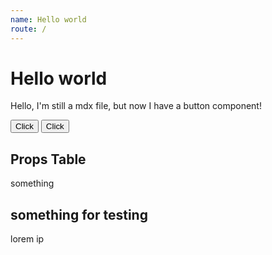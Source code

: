 ```yaml
---
name: Hello world
route: /
---
```



# Hello world

Hello, I'm still a mdx file, but now I have a button component!
<Playground>
  <div style={{ display: 'flex', flexDirection: 'vertical' }}>
    <Button text="This is the test" border="success">Click</Button>
    <Button text="This is the test" border="error">Click</Button>
  </div>
</Playground>

## Props Table
<PropsTable of={Button} />

something

## something for testing

lorem ip
